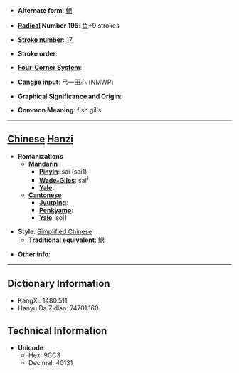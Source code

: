 * '''Alternate form''': [[鰓]]

* '''[[Wiktionary:Chinese radical index| Radical]] Number 195''': [[Wiktionary:Chinese radical index 鱼|鱼]]+9 strokes

* '''[[Wiktionary:Chinese total strokes index|Stroke number]]''': [[Wiktionary:Chinese total strokes index 17|17]]

* '''Stroke order''': 

* '''[[Wiktionary:Chinese four corner index|Four-Corner System]]''': 

* '''[[Wiktionary:Chinese Cangjie index|Cangjie input]]''': 弓一田心 (NMWP)

* '''Graphical Significance and Origin''': 

* '''Common Meaning''': fish gills

----

== [[Chinese]] [[Hanzi]] ==

* '''Romanizations'''
** '''[[Mandarin]]'''
*** '''[[Pinyin]]''': sāi (sai1)
*** '''[[Wade-Giles]]''': sai<sup>1</sup>
*** '''[[Yale]]''': 
** '''[[Cantonese]]'''
*** '''[[Jyutping]]''':
*** '''[[Penkyamp]]''': 
*** '''[[Yale]]''': soi1

* '''Style''': [[Simplified Chinese]] 
** '''[[Traditional Chinese|Traditional]] equivalent''': [[鰓]]

* '''Other info''': 

----

== Dictionary Information ==

* KangXi: 1480.511
* Hanyu Da Zidian: 74701.160

== Technical Information ==

* '''Unicode''':
** Hex: 9CC3
** Decimal: 40131